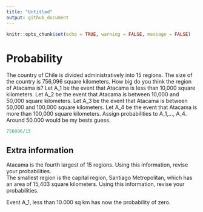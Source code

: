 ```yaml
---
title: "Untitled"
output: github_document
---
```


```r
knitr::opts_chunk$set(echo = TRUE, warning = FALSE, message = FALSE)
```

# Probability
The country of Chile is divided administratively into 15 regions. The size of the country is 756,096 square kilometers. How big do you think the region of Atacama is? Let A_1 be the event that Atacama is less than 10,000 square kilometers. Let A_2 be the event that Atacama is between 10,000 and 50,000 square kilometers. Let A_3 be the event that Atacama is between 50,000 and 100,000 square kilometers. Let A_4 be the event that Atacama is more than 100,000 square kilometers. Assign probabilities to A_1,..., A_4.
Around 50.000 would be my bests guess.  

```r
756096/15
```

## Extra information
Atacama is the fourth largest of 15 regions. Using this information, revise your probabilities.  
The smallest region is the capital region, Santiago Metropolitan, which has an area of 15,403 square kilometers. Using this information, revise your probabilities.  

Event A_1, less than 10.000 sq km has now the probability of zero. 
